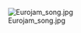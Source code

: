 [[Image:Eurojam_song.jpg|thumb]]<!-- 2010年09年13日刊載 -->

<noinclude>
<!-- 這裡放備份存檔圖片，也可事先預放圖片作更新用 
[[File:Scout_stone_Brownsea.jpg|left]]紀念碑]]





-->
</noinclude>
